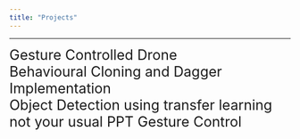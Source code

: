 ```yaml
---
title: "Projects"
---
```

---

<i class="bi bi-github" style="vertical-align: center;"></i>  <a href="https://github.com/SkandaAithal-1/JutsuGestureControl" style="color: inherit; font-size: 25px; text-decoration: none;"> Gesture Controlled Drone </a>  
<i class="bi bi-github" style="height: 20px; width:20px;"></i>  <a href="https://github.com/SkandaAithal-1/berkeleyDeepRLHomework_fall2023/tree/main/hw1 " style="color: inherit; font-size: 25px; text-decoration: none;"> Behavioural Cloning and Dagger Implementation </a>  
<i class="bi bi-github"></i>  <a href="https://github.com/SkandaAithal-1/ARK-tasks/tree/main/Task%205" style="color: inherit; font-size: 25px; text-decoration: none;"> Object Detection using transfer learning </a>  
<i class="bi bi-github"></i>  <a href="https://github.com/SkandaAithal-1/PPT-Gesture-Control" style="color: inherit; font-size: 25px; text-decoration: none;"> not your usual PPT Gesture Control </a>
